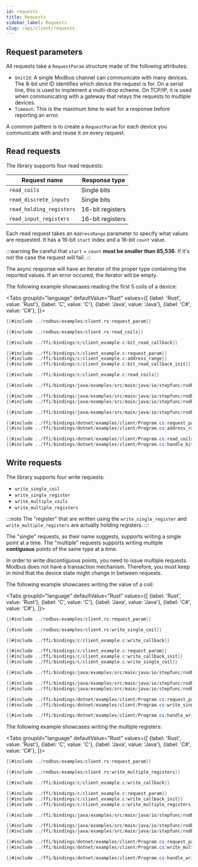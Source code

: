 ```yaml
---
id: requests
title: Requests
sidebar_label: Requests
slug: /api/client/requests
---
```



## Request parameters

All requests take a `RequestParam` structure made of the following attributes:

- `UnitId`: A single Modbus channel can communicate with many devices. The 8-bit unit
  ID identifies which device the request is for. On a serial line, this is used
  to implement a multi-drop scheme. On TCP/IP, it is used when communicating with
  a gateway that relays the requests to multiple devices.
- `Timeout`: This is the maximum time to wait for a response before reporting an error.

A common pattern is to create a `RequestParam` for each device you communicate with
and reuse it on every request.

## Read requests

The library supports four read requests:

| Request name             | Response type    |
| ------------------------ | ---------------- |
| `read_coils`             | Single bits      |
| `read_discrete_inputs`   | Single bits      |
| `read_holding_registers` | 16-bit registers |
| `read_input_registers`   | 16-bit registers |

Each read request takes an `AddressRange` parameter to specify what values are requested.
It has a 16-bit `start` index and a 16-bit `count` value.

:::warning
Be careful that `start` + `count` **must be smaller than 65,536**. If it's not the case
the request will fail.
:::

The async response will have an iterator of the proper type containing the reported values.
If an error occured, the iterator will be empty.

The following example showcases reading the first 5 coils of a device:

<Tabs
groupId="language"
defaultValue="Rust"
values={[
{label: 'Rust', value: 'Rust'},
{label: 'C', value: 'C'},
{label: 'Java', value: 'Java'},
{label: 'C#', value: 'C#'},
]}>
<TabItem value="Rust">

```rust
{{#include ../rodbus/examples/client.rs:request_param}}

{{#include ../rodbus/examples/client.rs:read_coils}}
```

</TabItem>
<TabItem value="C">

```c
{{#include ../ffi/bindings/c/client_example.c:bit_read_callback}}

{{#include ../ffi/bindings/c/client_example.c:request_param}}
{{#include ../ffi/bindings/c/client_example.c:address_range}}
{{#include ../ffi/bindings/c/client_example.c:bit_read_callback_init}}

{{#include ../ffi/bindings/c/client_example.c:read_coils}}
```

</TabItem>
<TabItem value="Java">

```java
{{#include ../ffi/bindings/java/examples/src/main/java/io/stepfunc/rodbus/examples/ClientExample.java:handle_bit_result}}

{{#include ../ffi/bindings/java/examples/src/main/java/io/stepfunc/rodbus/examples/ClientExample.java:request_param}}
{{#include ../ffi/bindings/java/examples/src/main/java/io/stepfunc/rodbus/examples/ClientExample.java:address_range}}

{{#include ../ffi/bindings/java/examples/src/main/java/io/stepfunc/rodbus/examples/ClientExample.java:read_coils}}
```

</TabItem>
<TabItem value="C#">

```csharp
{{#include ../ffi/bindings/dotnet/examples/client/Program.cs:request_param}}
{{#include ../ffi/bindings/dotnet/examples/client/Program.cs:address_range}}

{{#include ../ffi/bindings/dotnet/examples/client/Program.cs:read_coils}}
{{#include ../ffi/bindings/dotnet/examples/client/Program.cs:handle_bit_result}}
```

</TabItem>
</Tabs>

## Write requests

The library supports four write requests:

- `write_single_coil`
- `write_single_register`
- `write_multiple_coils`
- `write_multiple_registers`

:::note
The "register" that are written using the `write_single_register` and `write_multiple_registers`
are actually holding registers.
:::

The "single" requests, as their name suggests, supports writing a single point at a time.
The "multiple" requests supports writing multiple **contiguous** points of the same type
at a time.

In order to write discontiguous points, you need to issue multiple requests. Modbus does
not have a transaction mechanism. Therefore, you must keep in mind that the device state
might change in between requests.

The following example showcases writing the value of a coil:

<Tabs
groupId="language"
defaultValue="Rust"
values={[
{label: 'Rust', value: 'Rust'},
{label: 'C', value: 'C'},
{label: 'Java', value: 'Java'},
{label: 'C#', value: 'C#'},
]}>
<TabItem value="Rust">

```rust
{{#include ../rodbus/examples/client.rs:request_param}}

{{#include ../rodbus/examples/client.rs:write_single_coil}}
```

</TabItem>
<TabItem value="C">

```c
{{#include ../ffi/bindings/c/client_example.c:write_callback}}

{{#include ../ffi/bindings/c/client_example.c:request_param}}
{{#include ../ffi/bindings/c/client_example.c:write_callback_init}}
{{#include ../ffi/bindings/c/client_example.c:write_single_coil}}
```

</TabItem>
<TabItem value="Java">

```java
{{#include ../ffi/bindings/java/examples/src/main/java/io/stepfunc/rodbus/examples/ClientExample.java:handle_write_result}}

{{#include ../ffi/bindings/java/examples/src/main/java/io/stepfunc/rodbus/examples/ClientExample.java:request_param}}
{{#include ../ffi/bindings/java/examples/src/main/java/io/stepfunc/rodbus/examples/ClientExample.java:write_single_coil}}
```

</TabItem>
<TabItem value="C#">

```csharp
{{#include ../ffi/bindings/dotnet/examples/client/Program.cs:request_param}}
{{#include ../ffi/bindings/dotnet/examples/client/Program.cs:write_single_coil}}

{{#include ../ffi/bindings/dotnet/examples/client/Program.cs:handle_write_result}}
```

</TabItem>
</Tabs>

The following example showcases writing the multiple registers:

<Tabs
groupId="language"
defaultValue="Rust"
values={[
{label: 'Rust', value: 'Rust'},
{label: 'C', value: 'C'},
{label: 'Java', value: 'Java'},
{label: 'C#', value: 'C#'},
]}>
<TabItem value="Rust">

```rust
{{#include ../rodbus/examples/client.rs:request_param}}

{{#include ../rodbus/examples/client.rs:write_multiple_registers}}
```

</TabItem>
<TabItem value="C">

```c
{{#include ../ffi/bindings/c/client_example.c:write_callback}}

{{#include ../ffi/bindings/c/client_example.c:request_param}}
{{#include ../ffi/bindings/c/client_example.c:write_callback_init}}
{{#include ../ffi/bindings/c/client_example.c:write_multiple_registers}}
```

</TabItem>
<TabItem value="Java">

```java
{{#include ../ffi/bindings/java/examples/src/main/java/io/stepfunc/rodbus/examples/ClientExample.java:handle_write_result}}

{{#include ../ffi/bindings/java/examples/src/main/java/io/stepfunc/rodbus/examples/ClientExample.java:request_param}}
{{#include ../ffi/bindings/java/examples/src/main/java/io/stepfunc/rodbus/examples/ClientExample.java:write_multiple_registers}}
```

</TabItem>
<TabItem value="C#">

```csharp
{{#include ../ffi/bindings/dotnet/examples/client/Program.cs:request_param}}
{{#include ../ffi/bindings/dotnet/examples/client/Program.cs:write_multiple_registers}}

{{#include ../ffi/bindings/dotnet/examples/client/Program.cs:handle_write_result}}
```

</TabItem>
</Tabs>
